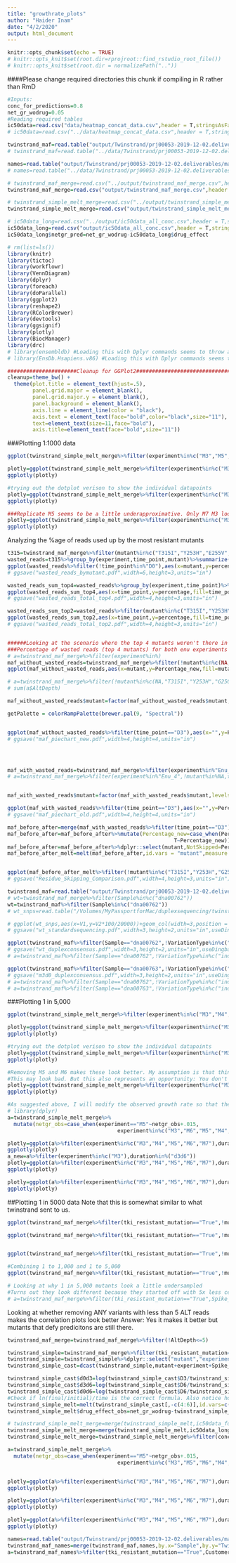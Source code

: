 ```yaml
---
title: "growthrate_plots"
author: "Haider Inam"
date: "4/2/2020"
output: html_document
---
```


```r
knitr::opts_chunk$set(echo = TRUE)
# knitr::opts_knit$set(root.dir=rprojroot::find_rstudio_root_file())
# knitr::opts_knit$set(root.dir = normalizePath(".."))
```

####Please change required directories this chunk if compiling in R rather than RmD
```r
#Inputs:
conc_for_predictions=0.8
net_gr_wodrug=0.05
#Reading required tables
ic50data=read.csv("data/heatmap_concat_data.csv",header = T,stringsAsFactors = F)
# ic50data=read.csv("../data/heatmap_concat_data.csv",header = T,stringsAsFactors = F)

twinstrand_maf=read.table("output/Twinstrand/prj00053-2019-12-02.deliverables/all.mut",sep="\t",header = T,stringsAsFactors = F)
# twinstrand_maf=read.table("../data/Twinstrand/prj00053-2019-12-02.deliverables/all.mut",sep="\t",header = T,stringsAsFactors = F)

names=read.table("output/Twinstrand/prj00053-2019-12-02.deliverables/manifest.tsv",sep="\t",header = T,stringsAsFactors = F)
# names=read.table("../data/Twinstrand/prj00053-2019-12-02.deliverables/manifest.tsv",sep="\t",header = T,stringsAsFactors = F)

# twinstrand_maf_merge=read.csv("../output/twinstrand_maf_merge.csv",header = T,stringsAsFactors = F)
twinstrand_maf_merge=read.csv("output/twinstrand_maf_merge.csv",header = T,stringsAsFactors = F)

# twinstrand_simple_melt_merge=read.csv("../output/twinstrand_simple_melt_merge.csv",header = T,stringsAsFactors = F)
twinstrand_simple_melt_merge=read.csv("output/twinstrand_simple_melt_merge.csv",header = T,stringsAsFactors = F)

# ic50data_long=read.csv("../output/ic50data_all_conc.csv",header = T,stringsAsFactors = F)
ic50data_long=read.csv("output/ic50data_all_conc.csv",header = T,stringsAsFactors = F)
ic50data_long$netgr_pred=net_gr_wodrug-ic50data_long$drug_effect
```

```r
# rm(list=ls())
library(knitr)
library(tictoc)
library(workflowr)
library(VennDiagram)
library(dplyr)
library(foreach)
library(doParallel)
library(ggplot2)
library(reshape2)
library(RColorBrewer)
library(devtools)
library(ggsignif)
library(plotly)
library(BiocManager)
library(drc)
# library(ensembldb) #Loading this with Dplyr commands seems to throw an error in Rmd
# library(EnsDb.Hsapiens.v86) #Loading this with Dplyr commands seems to throw an error in Rmd

######################Cleanup for GGPlot2#########################################
cleanup=theme_bw() +
  theme(plot.title = element_text(hjust=.5),
        panel.grid.major = element_blank(),
        panel.grid.major.y = element_blank(),
        panel.background = element_blank(),
        axis.line = element_line(color = "black"),
        axis.text = element_text(face="bold",color="black",size="11"),
        text=element_text(size=11,face="bold"),
        axis.title=element_text(face="bold",size="11"))
```



###Plotting 1:1000 data
```r
ggplot(twinstrand_simple_melt_merge%>%filter(experiment%in%c("M3","M5","M7"),duration=="d3d6"),aes(x=netgr_pred,y=netgr_obs,color=factor(mutant),label=mutant))+geom_text()+geom_abline()+facet_wrap(~"experiment")+cleanup

plotly=ggplot(twinstrand_simple_melt_merge%>%filter(experiment%in%c("M3","M5","M7"),duration=="d3d6"),aes(x=netgr_pred,y=netgr_obs,color=factor(experiment),label=factor(mutant)))+geom_text()+geom_abline()+cleanup
ggplotly(plotly)

#trying out the dotplot verison to show the individual datapoints
plotly=ggplot(twinstrand_simple_melt_merge%>%filter(experiment%in%c("M3","M5","M7"),duration=="d3d6"),aes(x=netgr_pred,y=netgr_obs,color=factor(mutant)))+geom_boxplot(position=position_dodge(1))+geom_jitter(shape=16, position=position_jitter())+geom_abline()+cleanup
ggplotly(plotly)

###Replicate M5 seems to be a little underapproximative. Only M7 M3 look better.
plotly=ggplot(twinstrand_simple_melt_merge%>%filter(experiment%in%c("M3","M7"),duration=="d3d6"),aes(x=netgr_pred,y=netgr_obs,color=factor(mutant)))+geom_boxplot(position=position_dodge(1))+geom_jitter(shape=16, position=position_jitter())+geom_abline()+cleanup
ggplotly(plotly)

```
Analyzing the %age of reads used up by the most resistant mutants
```r
t315=twinstrand_maf_merge%>%filter(mutant%in%c("T315I","Y253H","E255V","G250E"))%>%mutate(percentage=AltDepth*100/Depth)
wasted_reads=t315%>%group_by(experiment,time_point,mutant)%>%summarize(percentage=percentage)
ggplot(wasted_reads%>%filter(!time_point%in%"D0"),aes(x=mutant,y=percentage,fill=mutant))+geom_col(position=position_dodge(1))+facet_grid(time_point~experiment)+cleanup+theme(axis.text.x=element_text(angle=90))
# ggsave("wasted_reads_bymutant.pdf",width=6,height=3,units="in")

wasted_reads_sum_top4=wasted_reads%>%group_by(experiment,time_point)%>%summarize(percentage=sum(percentage))
ggplot(wasted_reads_sum_top4,aes(x=time_point,y=percentage,fill=time_point))+geom_col(position=position_dodge(1))+facet_wrap(~experiment)+cleanup+scale_y_continuous(name = "Percentage of reads taken \n up by top 4 mutants")
# ggsave("wasted_reads_total_top4.pdf",width=4,height=3,units="in")

wasted_reads_sum_top2=wasted_reads%>%filter(mutant%in%c("T315I","Y253H"))%>%group_by(experiment,time_point)%>%summarize(percentage=sum(percentage))
ggplot(wasted_reads_sum_top2,aes(x=time_point,y=percentage,fill=time_point))+geom_col(position=position_dodge(1))+facet_wrap(~experiment)+cleanup+scale_y_continuous(name = "Percentage of reads taken \n up by top 2 mutants")
# ggsave("wasted_reads_total_top2.pdf",width=4,height=3,units="in")


######Looking at the scenario where the top 4 mutants weren't there in the ENU experiments:
###Percentage of wasted reads (top 4 mutants) for both enu experiments were ~60% for D3 and ~83% for D6
# a=twinstrand_maf_merge%>%filter(experiment%in%)
maf_without_wasted_reads=twinstrand_maf_merge%>%filter(!mutant%in%c(NA,"T315I","Y253H","G250E"),experiment%in%"Enu_4")%>%group_by(time_point)%>%mutate(Percentage_new=AltDepth*100/sum(AltDepth))
ggplot(maf_without_wasted_reads,aes(x=mutant,y=Percentage_new,fill=mutant))+geom_col(position=position_dodge(1))+facet_wrap(~time_point,ncol=1)+cleanup+theme(axis.text.x=element_text(angle=90))

# a=twinstrand_maf_merge%>%filter(!mutant%in%c(NA,"T315I","Y253H","G250E"),experiment%in%"Enu_4",time_point=="D0")
# sum(a$AltDepth)

maf_without_wasted_reads$mutant=factor(maf_without_wasted_reads$mutant,levels = as.character(unique(maf_without_wasted_reads$mutant[order((maf_without_wasted_reads$AltDepth),decreasing = T)])))

getPalette = colorRampPalette(brewer.pal(9, "Spectral"))


ggplot(maf_without_wasted_reads%>%filter(time_point=="D3"),aes(x="",y=Percentage_new,fill=mutant))+geom_bar(width=1,stat="identity")+cleanup+theme(axis.text.x=element_text(angle=90),axis.title = element_blank())+coord_polar("y",start=0)+scale_fill_manual(values = getPalette(length(unique(maf_without_wasted_reads$mutant))))+ggtitle("With Mutants Removed")
# ggsave("maf_piechart_new.pdf",width=4,height=4,units="in")




maf_with_wasted_reads=twinstrand_maf_merge%>%filter(experiment%in%"Enu_4",!mutant%in%NA)%>%group_by(time_point)%>%mutate(Percentage=AltDepth*100/sum(AltDepth))
# a=twinstrand_maf_merge%>%filter(experiment%in%"Enu_4",!mutant%in%NA,time_point=="D3")


maf_with_wasted_reads$mutant=factor(maf_with_wasted_reads$mutant,levels = as.character(unique(maf_with_wasted_reads$mutant[order((maf_with_wasted_reads$AltDepth),decreasing = T)])))

ggplot(maf_with_wasted_reads%>%filter(time_point=="D3"),aes(x="",y=Percentage,fill=mutant))+geom_bar(width=1,stat="identity")+cleanup+theme(axis.text.x=element_text(angle=90),axis.title = element_blank())+coord_polar("y",start=0)+scale_fill_manual(values = getPalette(length(unique(maf_with_wasted_reads$mutant))))+ggtitle("Without Removing Mutants")
# ggsave("maf_piechart_old.pdf",width=4,height=4,units="in")

maf_before_after=merge(maf_with_wasted_reads%>%filter(time_point=="D3")%>%ungroup()%>%dplyr::select(mutant,Percentage),maf_without_wasted_reads%>%filter(time_point=="D3")%>%ungroup()%>%dplyr::select(mutant,Percentage_new),by="mutant",all.x = T,all.y = T)
maf_before_after=maf_before_after%>%mutate(Percentage_new=case_when(Percentage_new%in%NA~0,
                                                     T~Percentage_new))
maf_before_after=maf_before_after%>%dplyr::select(mutant,NotSkipped=Percentage,Skipped=Percentage_new)
maf_before_after_melt=melt(maf_before_after,id.vars = "mutant",measure.vars = c("NotSkipped","Skipped"),variable.name = "Status",value.name = "Percentage")


ggplot(maf_before_after_melt%>%filter(!mutant%in%c("T315I","Y253H","G250E")),aes(x=mutant,y=Percentage,fill=Status))+geom_col(position=position_dodge(1))+cleanup+theme(axis.text.x = element_text(angle=90),legend.position = "bottom")
# ggsave("Residue_Skipping_Comparison.pdf",width=4,height=3,units="in")


```
```r
twinstrand_maf=read.table("output/Twinstrand/prj00053-2019-12-02.deliverables/all.mut",sep="\t",header = T,stringsAsFactors = F)
# wt=twinstrand_maf_merge%>%filter(Sample%in%c("dna00762"))
wt=twinstrand_maf%>%filter(Sample%in%c("dna00762"))
# wt_snps=read.table("/Volumes/MyPassportforMac/duplexsequencing/twinstrand_september2020/wt2/variants_SNPs_filtered_sorted.tsv",header = F,stringsAsFactors = F)

# ggplot(wt_snps,aes(x=V1,y=V2*100/20000))+geom_col(width=3,position = position_dodge(1),fill="red")+cleanup+scale_x_continuous(name="Position in ABL1 Kinase Domain")+scale_y_continuous(name="Mutant Fraction %",limits=c(0,.15))+ggtitle("Minor Alleles Standard Sequencing")
# ggsave("wt_standardsequencing.pdf",width=3,height=2,units="in",useDingbats=F)

ggplot(twinstrand_maf%>%filter(Sample=="dna00762",!VariationType%in%c("indel"),!Start%in%c("130872199")),aes(x=Start,y=AltDepth*100/Depth))+geom_col(width=10,position=position_dodge(1),fill="red")+cleanup+scale_x_continuous(name="Position in ABL1 Kinase Domain")+scale_y_continuous(name="Mutant Fraction %",limits=c(0,.15))+ggtitle("Minor Alleles Duplex Sequencing")
# ggsave("wt_duplexconsensus.pdf",width=3,height=2,units="in",useDingbats=F)
# a=twinstrand_maf%>%filter(Sample=="dna00762",!VariationType%in%c("indel"))

ggplot(twinstrand_maf%>%filter(Sample=="dna00763",!VariationType%in%c("indel"),!Start%in%c("130872199")),aes(x=Start,y=AltDepth*100/Depth))+geom_col(width=10,position=position_dodge(1),fill="red")+cleanup+scale_x_continuous(name="Position in ABL1 Kinase Domain")+scale_y_continuous(name="Mutant Fraction %",limits=c(0,.15))+ggtitle("Minor Alleles Duplex Sequencing")
# ggsave("m3d0_duplexconsensus.pdf",width=3,height=2,units="in",useDingbats=F)
# a=twinstrand_maf%>%filter(Sample=="dna00762",!VariationType%in%c("indel"))
# a=twinstrand_maf%>%filter(Sample=="dna00763",!VariationType%in%c("indel"),!Start%in%c("130872199"))


```

###Plotting 1 in 5,000
```r
ggplot(twinstrand_simple_melt_merge%>%filter(experiment%in%c("M3","M4","M5","M6","M7"),duration=="d3d6"),aes(x=netgr_pred,y=netgr_obs,color=factor(mutant),label=mutant))+geom_text()+geom_abline()+facet_wrap(~"experiment")+cleanup

plotly=ggplot(twinstrand_simple_melt_merge%>%filter(experiment%in%c("M3","M4","M5","M6","M7"),duration=="d3d6"),aes(x=netgr_pred,y=netgr_obs,color=factor(experiment),label=factor(mutant)))+geom_text()+geom_abline()+cleanup
ggplotly(plotly)

#trying out the dotplot verison to show the individual datapoints
plotly=ggplot(twinstrand_simple_melt_merge%>%filter(experiment%in%c("M3","M4","M5","M6","M7"),duration=="d3d6"),aes(x=netgr_pred,y=netgr_obs,color=factor(mutant)))+geom_boxplot(position=position_dodge(1))+geom_jitter(shape=16, position=position_jitter())+geom_abline()+cleanup
ggplotly(plotly)

#Removing M5 and M6 makes these look better. My assumption is that things were growing slower for the M5, M6 conditions because of culture conditions.
#This may look bad. But this also represents an opportunity: You don't need to estimate the approximate growth rate in the absence of drug because it is dynamic (changing culture conditions etc). You could use counts from a no-drug control but even that isn't the best control because of plate to plate variability in growth rates. You could just look at the most resistant mutants and see how fast they're growing. From their growth rates, you can back-calculate what the exact w/o drug growth rate is.
plotly=ggplot(twinstrand_simple_melt_merge%>%filter(experiment%in%c("M3","M4","M7"),duration=="d3d6"),aes(x=netgr_pred,y=netgr_obs,color=factor(mutant)))+geom_boxplot(position=position_dodge(1))+geom_jitter(shape=16, position=position_jitter())+geom_abline()+cleanup
ggplotly(plotly)

#As suggested above, I will modify the observed growth rate so that the w/o drug growth rate essentially derives from the observed growth rate of the most resistant cell line. Please note that I am doing this in a very roundabout way here because I am looking at the growth rate of T315I in the slow-growing cell lines, comparing it to how slow it is growing vs the mean growth rate of T315I from the other experimental days, and adding that difference in growth rate to that slow-growing experimental day.
# library(dplyr)
a=twinstrand_simple_melt_merge%>%
  mutate(netgr_obs=case_when(experiment=="M5"~netgr_obs+.015,
                                   experiment%in%c("M3","M6","M5","M4","M7")~netgr_obs))

plotly=ggplot(a%>%filter(experiment%in%c("M3","M4","M5","M6","M7"),duration=="d3d6"),aes(x=netgr_pred,y=netgr_obs,color=factor(experiment),label=factor(mutant)))+geom_text()+geom_abline()+cleanup
ggplotly(plotly)
a_new=a%>%filter(experiment%in%c("M3"),duration%in%("d3d6"))
plotly=ggplot(a%>%filter(experiment%in%c("M3","M4","M5","M6","M7"),duration=="d3d6"),aes(x=netgr_pred,y=netgr_obs,color=factor(mutant)))+geom_boxplot(position=position_dodge(1))+geom_jitter(shape=16, position=position_jitter())+geom_abline()+cleanup
ggplotly(plotly)

plotly=ggplot(a%>%filter(experiment%in%c("M3","M4","M5","M6","M7"),duration=="d3d6"),aes(x=netgr_pred,y=netgr_obs,color=factor(mutant)))+geom_boxplot(position=position_dodge(1))+geom_jitter(shape=16, position=position_jitter())+geom_abline()+cleanup
ggplotly(plotly)
```
##Plotting 1 in 5000 data
Note that this is somewhat similar to what twinstrand sent to us.
```r

ggplot(twinstrand_maf_merge%>%filter(tki_resistant_mutation=="True",!mutant=="NA",Spike_in_freq==1000,!experiment%in%c("Enu_3","Enu_4")),aes(x=time_point,y=AltDepth,color=factor(experiment)))+geom_point()+facet_wrap(~mutant)+cleanup

ggplot(twinstrand_maf_merge%>%filter(tki_resistant_mutation=="True",!mutant=="NA",Spike_in_freq==1000,!experiment%in%c("Enu_3","Enu_4")),aes(x=time_point,y=totalmutant,color=factor(experiment)))+geom_point()+facet_wrap(~mutant)+scale_y_continuous(trans = "log10")+cleanup


ggplot(twinstrand_maf_merge%>%filter(tki_resistant_mutation=="True",!mutant=="NA",Spike_in_freq==1000,!experiment%in%c("Enu_3","Enu_4")),aes(x=time_point,y=totalmutant,color=factor(experiment)))+geom_point()+facet_wrap(~mutant)+cleanup

#Combining 1 to 1,000 and 1 to 5,000
ggplot(twinstrand_maf_merge%>%filter(tki_resistant_mutation=="True",!mutant=="NA",!experiment%in%c("Enu_3","Enu_4")),aes(x=time_point,y=totalmutant,color=factor(experiment),shape=factor(Spike_in_freq)))+geom_point()+facet_wrap(~mutant)+scale_y_continuous(trans = "log10")+cleanup

# Looking at why 1 in 5,000 mutants look a little undersampled
#Turns out they look different because they started off with 5x less cells. Duh.
# a=twinstrand_maf_merge%>%filter(tki_resistant_mutation=="True",Spike_in_freq=="5000",experiment=="M6",mutant%in%c("T315I","G250E"))
```


Looking at whether removing ANY variants with less than 5 ALT reads makes the correlation plots look better
Answer: Yes it makes it better but mutants that defy predicitons are still there.
```r
twinstrand_maf_merge=twinstrand_maf_merge%>%filter(!AltDepth<=5)

twinstrand_simple=twinstrand_maf_merge%>%filter(tki_resistant_mutation=="True",!is.na(mutant),!is.na(experiment))
twinstrand_simple=twinstrand_simple%>%dplyr::select("mutant","experiment","Spike_in_freq","time_point","totalmutant")
twinstrand_simple_cast=dcast(twinstrand_simple,mutant+experiment+Spike_in_freq~time_point,value.var="totalmutant")

twinstrand_simple_cast$d0d3=log(twinstrand_simple_cast$D3/twinstrand_simple_cast$D0)/72
twinstrand_simple_cast$d3d6=log(twinstrand_simple_cast$D6/twinstrand_simple_cast$D3)/72
twinstrand_simple_cast$d0d6=log(twinstrand_simple_cast$D6/twinstrand_simple_cast$D0)/144
#Check if ln(final/initial)/time is the correct formula. Also notice how I'm using days not hours
twinstrand_simple_melt=melt(twinstrand_simple_cast[,-c(4:6)],id.vars=c("mutant","experiment","Spike_in_freq"),variable.name = "duration",value.name = "netgr_obs") 
twinstrand_simple_melt$drug_effect_obs=net_gr_wodrug-twinstrand_simple_melt$netgr_obs

# twinstrand_simple_melt_merge=merge(twinstrand_simple_melt,ic50data_formerge,"mutant")
twinstrand_simple_melt_merge=merge(twinstrand_simple_melt,ic50data_long,"mutant")
twinstrand_simple_melt_merge=twinstrand_simple_melt_merge%>%filter(conc%in%0.8)

a=twinstrand_simple_melt_merge%>%
  mutate(netgr_obs=case_when(experiment=="M5"~netgr_obs+.015,
                                   experiment%in%c("M3","M5","M6","M4","M7")~netgr_obs))


plotly=ggplot(a%>%filter(experiment%in%c("M3","M4","M5","M6","M7"),duration=="d3d6"),aes(x=netgr_pred,y=netgr_obs,color=factor(mutant)))+geom_boxplot(position=position_dodge(1))+geom_jitter(shape=16, position=position_jitter())+geom_abline()+cleanup
ggplotly(plotly)

plotly=ggplot(a%>%filter(experiment%in%c("M3","M4","M5","M6","M7"),duration=="d3d6"),aes(x=netgr_pred,y=netgr_obs,color=factor(mutant),label=mutant))+geom_text()+geom_abline()+facet_wrap(~"experiment")+cleanup
ggplotly(plotly)

plotly=ggplot(a%>%filter(experiment%in%c("M3","M4","M5","M6","M7"),duration=="d3d6"),aes(x=netgr_pred,y=netgr_obs,color=factor(experiment),label=factor(mutant)))+geom_text()+geom_abline()+cleanup
ggplotly(plotly)
```

```r

names=read.table("output/Twinstrand/prj00053-2019-12-02.deliverables/manifest.tsv",sep="\t",header = T,stringsAsFactors = F)
twinstrand_maf_names=merge(twinstrand_maf,names,by.x="Sample",by.y="TwinstrandId")
a=twinstrand_maf_names%>%filter(tki_resistant_mutation=="True",CustomerName%in%c("M3D0","M3D3","M3D6"))
```

